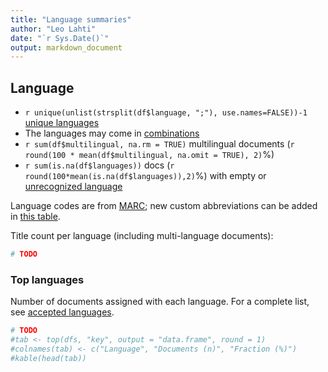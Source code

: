 ```yaml
---
title: "Language summaries"
author: "Leo Lahti"
date: "`r Sys.Date()`"
output: markdown_document
---
```


## Language

 * `r unique(unlist(strsplit(df$language, ";"), use.names=FALSE))-1` [unique languages](output.tables/language_accepted.csv)
 * The languages may come in [combinations](output.tables/language_conversions.csv)
 * `r sum(df$multilingual, na.rm = TRUE)` multilingual documents (`r round(100 * mean(df$multilingual, na.omit = TRUE), 2)`%)  
 * `r sum(is.na(df$languages))` docs (`r round(100*mean(is.na(df$languages)),2)`%) with empty or [unrecognized language](output.tables/language_discarded.csv)

Language codes are from [MARC](http://www.loc.gov/marc/languages/language_code.html); new custom abbreviations can be added in [this table](https://github.com/COMHIS/bibliographica/blob/master/inst/extdata/language_abbreviations.csv).

Title count per language (including multi-language documents):

```r
# TODO
```


### Top languages

Number of documents assigned with each language. For a complete list,
see [accepted languages](output.tables/language_accepted.csv).

```r
# TODO
#tab <- top(dfs, "key", output = "data.frame", round = 1)
#colnames(tab) <- c("Language", "Documents (n)", "Fraction (%)")
#kable(head(tab))
```

